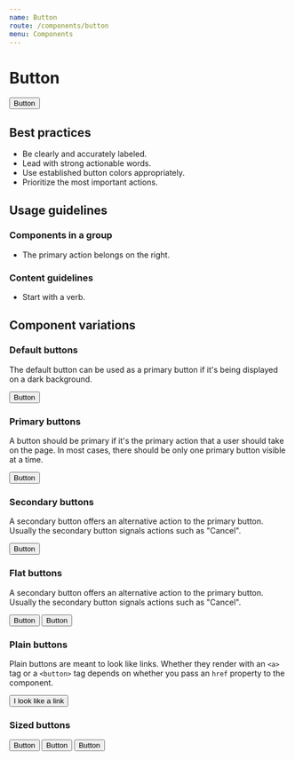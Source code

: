 ```yaml
---
name: Button
route: /components/button
menu: Components
---
```




# Button

<Playground>
  <Button primary>Button</Button>
</Playground>

<Props of={Button} />

## Best practices

- Be clearly and accurately labeled.
- Lead with strong actionable words.
- Use established button colors appropriately.
- Prioritize the most important actions.

## Usage guidelines

### Components in a group

- The primary action belongs on the right.

### Content guidelines

- Start with a verb.

## Component variations

### Default buttons

The default button can be used as a primary button if it's being displayed
on a dark background.

<Playground>
  <Button>Button</Button>
</Playground>

### Primary buttons

A button should be primary if it's the primary action that a user should take
on the page. In most cases, there should be only one primary button visible
at a time.

<Playground>
  <Button primary>Button</Button>
</Playground>

### Secondary buttons

A secondary button offers an alternative action to the primary button.
Usually the secondary button signals actions such as "Cancel".

<Playground>
  <Button secondary>Button</Button>
</Playground>

### Flat buttons

A secondary button offers an alternative action to the primary button.
Usually the secondary button signals actions such as "Cancel".

<Playground>
  <Fragment>
    <Button flat primary>
      Button
    </Button>
    <Button flat secondary>
      Button
    </Button>
  </Fragment>
</Playground>

### Plain buttons

Plain buttons are meant to look like links. Whether they render with an
`<a>` tag or a `<button>` tag depends on whether you pass an `href`
property to the component.

<Playground>
  <Button plain primary href="#">
    I look like a link
  </Button>
</Playground>

### Sized buttons

<Playground>
  <Fragment>
    <Button size={Button.KILO}>Button</Button>
    <Button size={Button.MEGA}>Button</Button>
    <Button size={Button.GIGA}>Button</Button>
  </Fragment>
</Playground>
